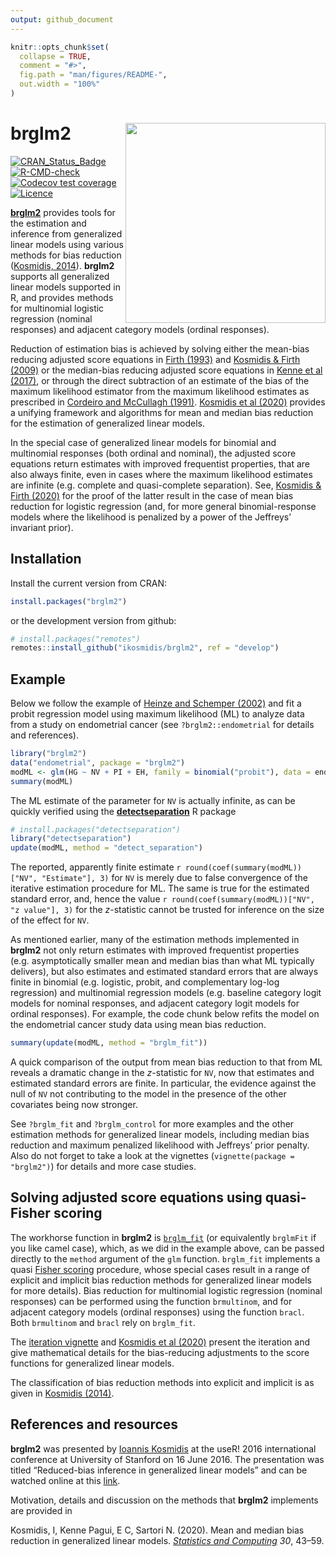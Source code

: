 ```yaml
---
output: github_document
---
```


<!-- README.md is generated from README.Rmd. Please edit that file -->

```r
knitr::opts_chunk$set(
  collapse = TRUE,
  comment = "#>",
  fig.path = "man/figures/README-",
  out.width = "100%"
)
```

# brglm2 <img src="man/figures/hex_detectseparation.svg" width="320" align="right">

<!-- badges: start -->
[![CRAN_Status_Badge](http://www.r-pkg.org/badges/version/brglm2)](https://cran.r-project.org/package=brglm2)
[![R-CMD-check](https://github.com/ikosmidis/brglm2/workflows/R-CMD-check/badge.svg)](https://github.com/ikosmidis/brglm2/actions)
[![Codecov test coverage](https://codecov.io/gh/ikosmidis/brglm2/branch/master/graph/badge.svg)](https://codecov.io/gh/ikosmidis/brglm2?branch=master)
[![Licence](https://img.shields.io/badge/licence-GPL--3-blue.svg)](https://www.gnu.org/licenses/gpl-3.0.en.html)
<!-- badges: end -->



[**brglm2**](https://github.com/ikosmidis/brglm2) provides tools for
the estimation and inference from generalized linear models using
various methods for bias reduction ([Kosmidis,
2014](https://doi.org/10.1002/wics.1296)). **brglm2** supports all
generalized linear models supported in R, and provides methods for
multinomial logistic regression (nominal responses) and adjacent
category models (ordinal responses).

Reduction of estimation bias is achieved by solving either the
mean-bias reducing adjusted score equations in [Firth
(1993)](https://doi.org/10.1093/biomet/80.1.27) and [Kosmidis & Firth
(2009)](https://doi.org/10.1093/biomet/asp055) or the median-bias
reducing adjusted score equations in [Kenne et al
(2017)](https://doi.org/10.1093/biomet/asx046), or through the direct
subtraction of an estimate of the bias of the maximum likelihood
estimator from the maximum likelihood estimates as prescribed in
[Cordeiro and McCullagh
(1991)](https://www.jstor.org/stable/2345592). [Kosmidis et al
(2020)](https://doi.org/10.1007/s11222-019-09860-6) provides a
unifying framework and algorithms for mean and median bias reduction
for the estimation of generalized linear models.

In the special case of generalized linear models for binomial and
multinomial responses (both ordinal and nominal), the adjusted score
equations return estimates with improved frequentist properties, that
are also always finite, even in cases where the maximum likelihood
estimates are infinite (e.g. complete and quasi-complete
separation). See, [Kosmidis & Firth
(2020)](http://doi.org/10.1093/biomet/asaa052) for the proof of the
latter result in the case of mean bias reduction for logistic
regression (and, for more general binomial-response models where the
likelihood is penalized by a power of the Jeffreys' invariant prior).

## Installation

Install the current version from CRAN:

```r
install.packages("brglm2")
```

or the development version from github:

```r
# install.packages("remotes")
remotes::install_github("ikosmidis/brglm2", ref = "develop")
```

## Example

Below we follow the example of [Heinze and Schemper
(2002)](https://doi.org/10.1002/sim.1047) and fit a probit regression
model using maximum likelihood (ML) to analyze data from a study on
endometrial cancer (see `?brglm2::endometrial` for details and
references).

```r
library("brglm2")
data("endometrial", package = "brglm2")
modML <- glm(HG ~ NV + PI + EH, family = binomial("probit"), data = endometrial)
summary(modML)
```

The ML estimate of the parameter for `NV` is
actually infinite, as can be quickly verified using the
[**detectseparation**](https://cran.r-project.org/package=detectseparation) R package
```r
# install.packages("detectseparation")
library("detectseparation")
update(modML, method = "detect_separation")
```

The reported, apparently finite estimate `r
round(coef(summary(modML))["NV", "Estimate"], 3)` for `NV` is merely
due to false convergence of the iterative estimation procedure for
ML. The same is true for the estimated standard error, and, hence the
value `r round(coef(summary(modML))["NV", "z value"], 3)` for the
$z$-statistic cannot be trusted for inference on the size of the
effect for `NV`.

As mentioned earlier, many of the estimation methods implemented in
**brglm2** not only return estimates with improved frequentist
properties (e.g. asymptotically smaller mean and median bias than what
ML typically delivers), but also estimates and estimated standard
errors that are always finite in binomial (e.g. logistic, probit, and
complementary log-log regression) and multinomial regression models
(e.g. baseline category logit models for nominal responses, and
adjacent category logit models for ordinal responses). For example,
the code chunk below refits the model on the endometrial cancer study
data using mean bias reduction.

```r
summary(update(modML, method = "brglm_fit"))
```

A quick comparison of the output from mean bias reduction to that from
ML reveals a dramatic change in the $z$-statistic for `NV`, now that
estimates and estimated standard errors are finite. In particular, the
evidence against the null of `NV` not contributing to the model in the
presence of the other covariates being now stronger.

See `?brglm_fit` and `?brglm_control` for more examples and the other
estimation methods for generalized linear models, including median
bias reduction and maximum penalized likelihood with Jeffreys' prior
penalty. Also do not forget to take a look at the vignettes
(`vignette(package = "brglm2")`) for details and more case studies.

## Solving adjusted score equations using quasi-Fisher scoring

The workhorse function in **brglm2** is
[`brglm_fit`](https://github.com/ikosmidis/brglm2/blob/master/R/brglmFit.R)
(or equivalently `brglmFit` if you like camel case), which, as we did
in the example above, can be passed directly to the `method` argument
of the `glm` function. `brglm_fit` implements a quasi [Fisher
scoring](https://en.wikipedia.org/wiki/Scoring_algorithm) procedure,
whose special cases result in a range of explicit and implicit bias
reduction methods for generalized linear models for more
details). Bias reduction for multinomial logistic regression (nominal
responses) can be performed using the function `brmultinom`, and for
adjacent category models (ordinal responses) using the function
`bracl`. Both `brmultinom` and `bracl` rely on `brglm_fit`.

The [iteration
vignette](https://cran.r-project.org/package=brglm2/vignettes/iteration.html)
and [Kosmidis et al
(2020)](https://doi.org/10.1007/s11222-019-09860-6) present the
iteration and give mathematical details for the bias-reducing
adjustments to the score functions for generalized linear models.

The classification of bias reduction methods into explicit and
implicit is as given in [Kosmidis
(2014)](https://doi.org/10.1002/wics.1296).

## References and resources

**brglm2** was presented by [Ioannis
Kosmidis](http://www.ikosmidis.com) at the useR! 2016 international
conference at University of Stanford on 16 June 2016. The presentation
was titled "Reduced-bias inference in generalized linear models" and
can be watched online at this
[link](https://channel9.msdn.com/Events/useR-international-R-User-conference/useR2016/brglm-Reduced-bias-inference-in-generalized-linear-models).

Motivation, details and discussion on the methods that **brglm2** implements are provided in

Kosmidis, I, Kenne Pagui, E C, Sartori N. (2020). Mean and median bias
reduction in generalized linear models. [*Statistics and
Computing*](https://doi.org/10.1007/s11222-019-09860-6) *30*, 43–59.




